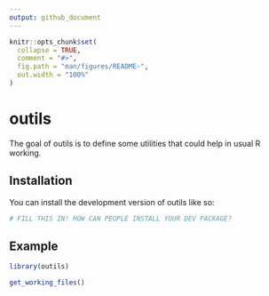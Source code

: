 ```yaml
---
output: github_document
---
```


<!-- README.md is generated from README.Rmd. Please edit that file -->

```r
knitr::opts_chunk$set(
  collapse = TRUE,
  comment = "#>",
  fig.path = "man/figures/README-",
  out.width = "100%"
)
```

# outils

<!-- badges: start -->
<!-- badges: end -->

The goal of outils is to define some utilities that could help in usual R working.

## Installation

You can install the development version of outils like so:

``` r
# FILL THIS IN! HOW CAN PEOPLE INSTALL YOUR DEV PACKAGE?
```

## Example

```r
library(outils)

get_working_files()

```


